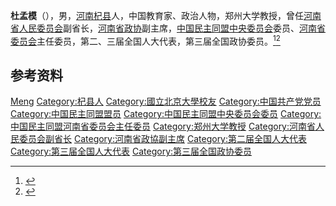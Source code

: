 '''杜孟模'''（{{bd|1904年||1974年|9月16日}}），男，[[河南|河南]][[杞县|杞县]]人，中国教育家、政治人物，郑州大学教授，曾任[[河南省人民委员会|河南省人民委员会]]副省长，[[河南省政协|河南省政协]]副主席，[[中国民主同盟中央委员会|中国民主同盟中央委员会]]委员、[[中国民主同盟河南省委员会|河南省委员会]]主任委员，第二、三届全国人大代表，第三届全国政协委员。<ref>{{Cite book|title=中国历史文化名城大辞典 • 下|author=罗亚蒙等主编|publisher=人民日报出版社|year=1998|isbn=|location=北京|pages=}}</ref><ref>{{Cite book|title=中外历史人物词典|author=黄邦和, 皮明庥主编|publisher=湖南人民出版社|year=1987|isbn=|location=长沙|pages=}}</ref>

== 参考资料 ==
{{reflist}}

{{中国人物小作品}}
{{中国政治法律学会第四届理事会}}

{{Authority control}}
{{DEFAULTSORT:Du杜}}
[[Category:杜姓|Meng]]
[[Category:杞县人|Category:杞县人]]
[[Category:國立北京大學校友|Category:國立北京大學校友]]
[[Category:中国共产党党员|Category:中国共产党党员]]
[[Category:中国民主同盟盟员|Category:中国民主同盟盟员]]
[[Category:中国民主同盟中央委员会委员|Category:中国民主同盟中央委员会委员]]
[[Category:中国民主同盟河南省委员会主任委员|Category:中国民主同盟河南省委员会主任委员]]
[[Category:郑州大学教授|Category:郑州大学教授]]
[[Category:河南省人民委员会副省长|Category:河南省人民委员会副省长]]
[[Category:河南省政協副主席|Category:河南省政協副主席]]
[[Category:第二届全国人大代表|Category:第二届全国人大代表]]
[[Category:第三届全国人大代表|Category:第三届全国人大代表]]
[[Category:第三届全国政协委员|Category:第三届全国政协委员]]